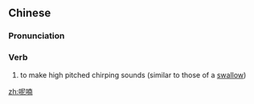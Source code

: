 ==Chinese==
{{zh-forms}}

===Pronunciation===
{{zh-pron
|m=nínán
|cat=v
}}

===Verb===
{{zh-verb}}

# to make high pitched chirping sounds (similar to those of a [[w:swallow|swallow]])

[[zh:呢喃]]